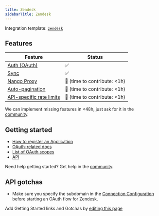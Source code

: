 ```yaml
---
title: Zendesk
sidebarTitle: Zendesk
---
```


Integration template: [`zendesk`](https://nango.dev/providers.yaml)

## Features

| Feature                                                                          | Status                          |
| -------------------------------------------------------------------------------- | ------------------------------- |
| [Auth (OAuth)](/nango-auth)                                                      | ✅                              |
| [Sync](/nango-sync)                                                              | ✅                              |
| [Nango Proxy](/nango-sync/guides/nango-proxy)                          | 🚫 (time to contribute: &lt;1h) |
| [Auto-pagination](/nango-sync/configuration#auto-pagination)                     | 🚫 (time to contribute: &lt;1h) |
| [API-specific rate limits](/nango-sync/configuration#rate-limits-retry-policies) | 🚫 (time to contribute: &lt;1h) |

<Tip>We can implement missing features in &lt;48h, just ask for it in the [community](https://nango.dev/slack).</Tip>
## Getting started

-   [How to register an Application](https://developer.zendesk.com/api-reference/sales-crm/authentication/introduction/#application-registration)
-   [OAuth-related docs](https://developer.zendesk.com/api-reference/sales-crm/authentication/introduction/)
-   [List of OAuth scopes](https://developer.zendesk.com/api-reference/sales-crm/authentication/introduction/#scopes)
-   [API](https://developer.zendesk.com/api-reference/sales-crm/authentication/introduction/#scopes:~:text=Reference-,SYNC%20API,-Introduction)

<Tip>Need help getting started? Get help in the [community](https://nango.dev/slack).</Tip>

## API gotchas

-   Make sure you specify the subdomain in the [Connection Configuration](/nango-auth/configuration) before starting an OAuth flow for Zendesk.

<Note>Add Getting Started links and Gotchas by [editing this page](https://github.com/nangohq/nango/tree/master/docs-v2/integrations/all/zendesk.mdx)</Note>
